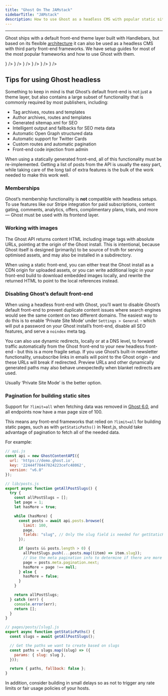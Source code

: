 ```yaml
---
title: "Ghost On The JAMstack"
sidebarTitle: "JAMstack"
description: How to use Ghost as a headless CMS with popular static site generators
---
```


***

Ghost ships with a default front-end theme layer built with Handlebars, but based on its flexible [architecture](/architecture/) it can also be used as a headless CMS with third party front-end frameworks. We have setup guides for most of the most popular frameworks and how to use Ghost with them.

<CardGroup cols={3}>
  <Card
    title="Next.js"
    href="/jamstack/next/"
    icon={<NextLogo />}
  />
  <Card
    title="Gatsby"
    href="/jamstack/gatsby/"
    icon={<GatsbyLogo />}
  />
  <Card
    title="Hexo"
    href="/jamstack/hexo/"
    icon={<HexoLogo />}
  />
  <Card
    title="Nuxt.js"
    href="/jamstack/nuxt/"
    icon={<NuxtLogo />}
  />
  <Card
    title="VuePress"
    href="/jamstack/vuepress/"
    icon="https://mintlify.s3.us-west-1.amazonaws.com/ghost/images/vuepress-logo.png"
  />
  <Card
    title="Gridsome"
    href="/jamstack/gridsome/"
    icon={<GridsomeLogo />}
  />
  <Card
    title="Eleventy"
    href="/jamstack/eleventy/"
    icon={<EleventyLogo />}
  />
  <Card
    title="Custom Frontend"
    href="/jamstack/custom/"
    icon="sparkles"
  />
</CardGroup>

## Tips for using Ghost headless

Something to keep in mind is that Ghost’s default front-end is not just a theme layer, but also contains a large subset of functionality that is commonly required by most publishers, including:

* Tag archives, routes and templates
* Author archives, routes and templates
* Generated sitemap.xml for SEO
* Intelligent output and fallbacks for SEO meta data
* Automatic Open Graph structured data
* Automatic support for Twitter Cards
* Custom routes and automatic pagination
* Front-end code injection from admin

When using a statically generated front-end, all of this functionality must be re-implemented. Getting a list of posts from the API is usually the easy part, while taking care of the long tail of extra features is the bulk of the work needed to make this work well.

### Memberships

Ghost’s membership functionality is **not** compatible with headless setups. To use features like our Stripe integration for paid subscriptions, content gating, comments, analytics, offers, complimentary plans, trials, and more — Ghost must be used with its frontend layer.

### Working with images

The Ghost API returns content HTML including image tags with absolute URLs, pointing at the origin of the Ghost install. This is intentional, because Ghost itself is designed (primarily) to be source of truth for serving optimised assets, and may also be installed in a subdirectory.

When using a static front-end, you can either treat the Ghost install as a CDN origin for uploaded assets, or you can write additional logic in your front-end build to download embedded images locally, and rewrite the returned HTML to point to the local references instead.

### Disabling Ghost’s default front-end

When using a headless front-end with Ghost, you’ll want to disable Ghost’s default front-end to prevent duplicate content issues where search engines would see the same content on two different domains. The easiest way to do this is to enable ‘Private Site Mode’ under `Settings > General` - which will put a password on your Ghost install’s front-end, disable all SEO features, and serve a `noindex` meta tag.

You can also use dynamic redirects, locally or at a DNS level, to forward traffic automatically from the Ghost front-end to your new headless front-end - but this is a more fragile setup. If you use Ghost’s built-in newsletter functionality, unsubscribe links in emails will point to the Ghost origin - and these URLs will break if redirected. Preview URLs and other dynamically generated paths may also behave unexpectedly when blanket redirects are used.

Usually ‘Private Site Mode’ is the better option.

### Pagination for building static sites

Support for `?limit=all` when fetching data was removed in [Ghost 6.0](http://localhost:3000/changes#ghost-6-0), and all endpoints now have a max page size of 100. 

This means any front-end frameworks that relied on `?limit=all` for building static pages, such as with `getStaticPaths()` in Next.js, should take advantage of pagination to fetch all of the needed data.

For example:
```js
// api.js
const api = new GhostContentAPI({
  url: 'https://demo.ghost.io',
  key: '22444f78447824223cefc48062',
  version: "v6.0"
});

// lib/posts.js
export async function getAllPostSlugs() {
  try {
    const allPostSlugs = [];
    let page = 1;
    let hasMore = true;

    while (hasMore) {
      const posts = await api.posts.browse({
        limit: 100,
        page,
        fields: "slug", // Only the slug field is needed for getStaticPaths()
      });

      if (posts && posts.length > 0) {
        allPostSlugs.push(...posts.map((item) => item.slug));
        // Use the meta pagination info to determine if there are more pages
        page = posts.meta.pagination.next;
        hasMore = page !== null;
      } else {
        hasMore = false;
      }
    }

    return allPostSlugs;
  } catch (err) {
    console.error(err);
    return [];
  }
}

// pages/posts/[slug].js
export async function getStaticPaths() {
  const slugs = await getAllPostSlugs();

  // Get the paths we want to create based on slugs
  const paths = slugs.map((slug) => ({
    params: { slug: slug },
  }));

  return { paths, fallback: false };
}
```

In addition, consider building in small delays so as not to trigger any rate limits or fair usage policies of your hosts.